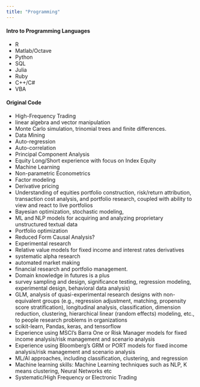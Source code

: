 ```yaml
---
title: "Programming"
---
```



#### Intro to Programming Languages
- R
- Matlab/Octave
- Python
- SQL
- Julia
- Ruby
- C++/C#
- VBA

#### Original Code
- High-Frequency Trading
- linear algebra and vector manipulation
- Monte Carlo simulation, trinomial trees and finite differences.
- Data Mining
- Auto-regression
- Auto-correlation
- Principal Component Analysis
- Equity Long/Short experience with focus on Index Equity
- Machine Learning
- Non-parametric Econometrics
- Factor modeling
- Derivative pricing
- Understanding of equities portfolio construction, risk/return attribution, transaction cost analysis, and portfolio research, coupled with ability to view and react to live portfolios
- Bayesian optimization, stochastic modeling, 
- ML and NLP models for acquiring and analyzing proprietary unstructured textual data
- Portfolio optimization
- Reduced Form Causal Analysis?
- Experimental research 
- Relative value models for fixed income and interest rates derivatives
- systematic alpha research
- automated market making
- financial research and portfolio management.
- Domain knowledge in futures is a plus
- survey sampling and design, significance testing, regression modeling, experimental design, behavioral data analysis)
- GLM, analysis of quasi-experimental research designs with non-equivalent groups (e.g., regression adjustment, matching, propensity score stratification), longitudinal analysis, classification, dimension reduction, clustering, hierarchical linear (random effects) modeling, etc., to people research problems in organizations
- scikit-learn, Pandas, keras, and tensorflow
- Experience using MSCI’s Barra One or Risk Manager models for fixed income analysis/risk management and scenario analysis
- Experience using Bloomberg’s GRM or PORT models for fixed income analysis/risk management and scenario analysis
- ML/AI approaches, including classification, clustering, and regression
- Machine learning skills: Machine Learning techniques such as NLP, K means clustering, Neural Networks etc
- Systematic/High Frequency or Electronic Trading


